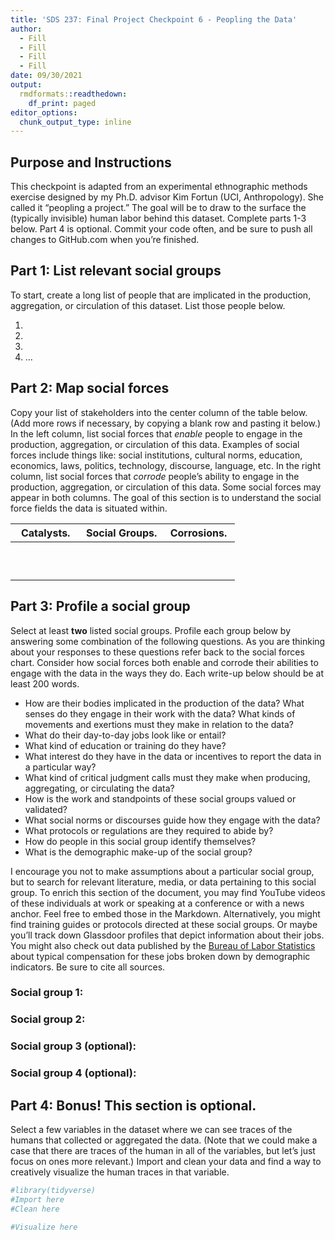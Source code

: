 ```yaml
---
title: 'SDS 237: Final Project Checkpoint 6 - Peopling the Data'
author:
  - Fill
  - Fill
  - Fill
  - Fill
date: 09/30/2021
output: 
  rmdformats::readthedown:
    df_print: paged
editor_options: 
  chunk_output_type: inline
---
```


## Purpose and Instructions

This checkpoint is adapted from an experimental ethnographic methods exercise designed by my Ph.D. advisor Kim Fortun (UCI, Anthropology). She called it "peopling a project." The goal will be to draw to the surface the (typically invisible) human labor behind this dataset. Complete parts 1-3 below. Part 4 is optional. Commit your code often, and be sure to push all changes to GitHub.com when you're finished. 

## Part 1: List relevant social groups

To start, create a long list of people that are implicated in the production, aggregation, or circulation of this dataset. List those people below.

1. 
2. 
3. 
4. 
...

## Part 2: Map social forces

Copy your list of stakeholders into the center column of the table below. (Add more rows if necessary, by copying a blank row and pasting it below.) In the left column, list social forces that *enable* people to engage in the production, aggregation, or circulation of this data. Examples of social forces include things like: social institutions, cultural norms, education, economics, laws, politics, technology, discourse, language, etc. In the right column, list social forces that *corrode* people's ability to engage in the production, aggregation, or circulation of this data. Some social forces may appear in both columns. The goal of this section is to understand the social force fields the data is situated within. 

| Catalysts.             | Social Groups.             | Corrosions.             |
|------------------------|----------------------------|-------------------------|
|                        |                            |                         |
|                        |                            |                         |
|                        |                            |                         |
|                        |                            |                         |
|                        |                            |                         |
|                        |                            |                         |
|                        |                            |                         |
|                        |                            |                         |
|                        |                            |                         |
|                        |                            |                         |


## Part 3: Profile a social group

Select at least **two** listed social groups. Profile each group below by answering some combination of the following questions. As you are thinking about your responses to these questions refer back to the social forces chart. Consider how social forces both enable and corrode their abilities to engage with the data in the ways they do. Each write-up below should be at least 200 words. 

* How are their bodies implicated in the production of the data? What senses do they engage in their work with the data? What kinds of movements and exertions must they make in relation to the data?
* What do their day-to-day jobs look like or entail?
* What kind of education or training do they have?
* What interest do they have in the data or incentives to report the data in a particular way?
* What kind of critical judgment calls must they make when producing, aggregating, or circulating the data? 
* How is the work and standpoints of these social groups valued or validated?
* What social norms or discourses guide how they engage with the data?
* What protocols or regulations are they required to abide by?
* How do people in this social group identify themselves?
* What is the demographic make-up of the social group?

I encourage you not to make assumptions about a particular social group, but to search for relevant literature, media, or data pertaining to this social group. To enrich this section of the document, you may find YouTube videos of these individuals at work or speaking at a conference or with a news anchor. Feel free to embed those in the Markdown. Alternatively, you might find training guides or protocols directed at these social groups. Or maybe you'll track down Glassdoor profiles that depict information about their jobs. You might also check out data published by the [Bureau of Labor Statistics](https://www.bls.gov/oes/current/oes_stru.htm#17-0000) about typical compensation for these jobs broken down by demographic indicators. Be sure to cite all sources.

### Social group 1:


### Social group 2:


### Social group 3 (optional):


### Social group 4 (optional):


## Part 4: Bonus! This section is optional. 

Select a few variables in the dataset where we can see traces of the humans that collected or aggregated the data. (Note that we could make a case that there are traces of the human in all of the variables, but let's just focus on ones more relevant.) Import and clean your data and find a way to creatively visualize the human traces in that variable. 

```r
#library(tidyverse)
#Import here
#Clean here
```

```r
#Visualize here
```

